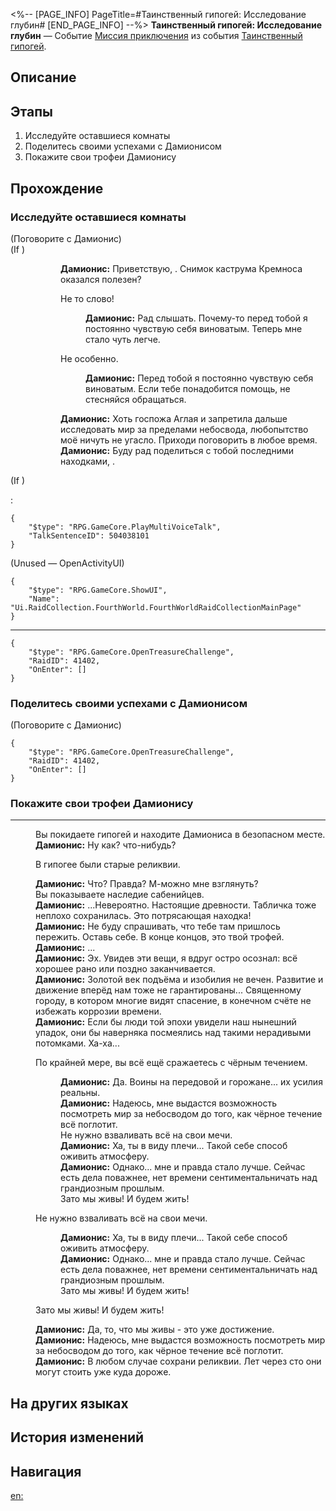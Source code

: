 <%-- [PAGE_INFO]
PageTitle=#Таинственный гипогей: Исследование глубин#
[END_PAGE_INFO] --%>
{{Дополнить|Диалоги.}}
{{Миссия Инфобокс
|id              = 8030106
|Название        = 
|Изображение     = Миссия Таинственный гипогей Исследование глубин.png
|Тип             = Миссия приключения
|Событие         = Таинственный гипогей
|Глава           = 
|Условия         = Завершена [[Миссия приключения]] «[[Таинственный гипогей]]»
|Персонажи       = Дамионис; Первопроходец
|СтартЛокация    = [[Амфореус]] — [[Вечный священный город Охема]]
|Мир             = Амфореус
|Предыдущая      = Таинственный гипогей
|Следующая       = 
|Награды         = Последние слова сабенийцев*1 { text = Последние слова сабенийцев }; Кредиты*5 000
}}
'''Таинственный гипогей: Исследование глубин''' — Событие [[Миссия приключения]] из события [[Таинственный гипогей]].

==Описание==
{{Описание|<!--официальное описание из Перекрёстка судеб-->}}

==Этапы==
# Исследуйте оставшиеся комнаты
# Поделитесь своими успехами с Дамионисом
# Покажите свои трофеи Дамионису

==Прохождение==
{{Дополнить}}
===Исследуйте оставшиеся комнаты===
{{Описание миссии|тип=Миссия приключения|локация=Вечный священный город Охема|Открыв дверь, вы увидели бесчисленное множество комнат... Чтобы найти сокровищницу в глубинах, придётся снять все печати.}}
{{Диалог Начало}}

;(Поговорите с Дамионис)
;(If {{cx}}<!--during performance 504033001-->)
::'''Дамионис:''' Приветствую, {{MC|ж=уважаемая чужеземка|м=уважаемый чужеземец}}. Снимок каструма Кремноса оказался полезен?
::{{Диалог|Стрелка}} Не то слово!
:::'''Дамионис:''' Рад слышать. Почему-то перед тобой я постоянно чувствую себя виноватым. Теперь мне стало чуть легче.
::{{Диалог|Стрелка}} Не особенно.
:::'''Дамионис:''' Перед тобой я постоянно чувствую себя виноватым. Если тебе понадобится помощь, не стесняйся обращаться.
::'''Дамионис:''' Хоть госпожа Аглая и запретила дальше исследовать мир за пределами небосвода, любопытство моё ничуть не угасло. Приходи поговорить в любое время.
::'''Дамионис:''' Буду рад поделиться с тобой последними находками, {{MC|ж=уважаемая чужеземка|м=уважаемый чужеземец}}.
;(If {{cx}}<!--not during performance 504033001-->)
:<pre>{
	"$type": "RPG.GameCore.PlayMultiVoiceTalk",
	"TalkSentenceID": 504038101
}</pre>

;(Unused &mdash; OpenActivityUI)
<pre>{
	"$type": "RPG.GameCore.ShowUI",
	"Name": "Ui.RaidCollection.FourthWorld.FourthWorldRaidCollectionMainPage"
}</pre>
----
:{{tx}}
<pre>{
	"$type": "RPG.GameCore.OpenTreasureChallenge",
	"RaidID": 41402,
	"OnEnter": []
}</pre>
{{Диалог Конец}}

===Поделитесь своими успехами с Дамионисом===
{{Описание миссии|тип=Миссия приключения|локация=Вечный священный город Охема|Открыв дверь, вы увидели бесчисленное множество комнат... Чтобы найти сокровищницу в глубинах, придётся снять все печати...<br />Вы сделали это! Возможно, вы даже могли бы сосчитать все песчинки в песочных часах. Пора похвастаться и забрать сокровище.}}
{{Диалог Начало}}

;(Поговорите с Дамионис)
:{{tx}}
<pre>{
	"$type": "RPG.GameCore.OpenTreasureChallenge",
	"RaidID": 41402,
	"OnEnter": []
}</pre>
{{Диалог Конец}}

===Покажите свои трофеи Дамионису===
{{Описание миссии|тип=Миссия приключения|локация=Вечный священный город Охема|Вы сделали это! Возможно, вы даже могли бы сосчитать все песчинки в песочных часах. Пора похвастаться и забрать сокровище...}}
{{Диалог Начало}}
----
:Вы покидаете гипогей и находите Дамиониса в безопасном месте.
:'''Дамионис:''' Ну как? {{MC|м=Нашёл|ж=Нашла}} что-нибудь?
:{{Диалог|Стрелка}} В гипогее были старые реликвии.
:'''Дамионис:''' Что? Правда? М-можно мне взглянуть?
:Вы показываете наследие сабенийцев.
:'''Дамионис:''' ...Невероятно. Настоящие древности. Табличка тоже неплохо сохранилась. Это потрясающая находка!
:'''Дамионис:''' Не буду спрашивать, что тебе там пришлось пережить. Оставь себе. В конце концов, это твой трофей.
:'''Дамионис:''' ...
:'''Дамионис:''' Эх. Увидев эти вещи, я вдруг остро осознал: всё хорошее рано или поздно заканчивается.
:'''Дамионис:''' Золотой век подъёма и изобилия не вечен. Развитие и движение вперёд нам тоже не гарантированы... Священному городу, в котором многие видят спасение, в конечном счёте не избежать коррозии времени.
:'''Дамионис:''' Если бы люди той эпохи увидели наш нынешний упадок, они бы наверняка посмеялись над такими нерадивыми потомками. Ха-ха...
:{{Диалог|Стрелка}} По крайней мере, вы всё ещё сражаетесь с чёрным течением.
::'''Дамионис:''' Да. Воины на передовой и горожане... их усилия реальны.
::'''Дамионис:''' Надеюсь, мне выдастся возможность посмотреть мир за небосводом до того, как чёрное течение всё поглотит.
::Не нужно взваливать всё на свои мечи.
::'''Дамионис:''' Ха, ты {{MC|ж=имела|м=имел}} в виду плечи... Такой себе способ оживить атмосферу.
::'''Дамионис:''' Однако... мне и правда стало лучше. Сейчас есть дела поважнее, нет времени сентиментальничать над грандиозным прошлым.
::Зато мы живы! И будем жить!
:{{Диалог|Стрелка}} Не нужно взваливать всё на свои мечи.
::'''Дамионис:''' Ха, ты {{MC|ж=имела|м=имел}} в виду плечи... Такой себе способ оживить атмосферу.
::'''Дамионис:''' Однако... мне и правда стало лучше. Сейчас есть дела поважнее, нет времени сентиментальничать над грандиозным прошлым.
::Зато мы живы! И будем жить!
:{{Диалог|Стрелка}} Зато мы живы! И будем жить!
:'''Дамионис:''' Да, то, что мы живы - это уже достижение.
:'''Дамионис:''' Надеюсь, мне выдастся возможность посмотреть мир за небосводом до того, как чёрное течение всё поглотит.
:'''Дамионис:''' В любом случае сохрани реликвии. Лет через сто они могут стоить уже куда дороже.
:{{tx}}
{{Диалог Конец}}

==На других языках==
{{На других языках
|en   = Hypogeum Enigma: Deep Exploration
|zhs  = 地宫迷踪-深入探索
|zht  = 地宮迷蹤-深入探索
|ja   = 地下迷宮の謎：深部探索
|ko   = 지하 궁전 수수께끼-탐사 시작
|es   = Hipogeo misterioso: exploración profunda
|fr   = Hypogée mystérieux&nbsp;: Profondeurs
|ru   = Таинственный гипогей: Исследование глубин
|th   = เขาวงกตเร้นลับ: สำรวจเชิงลึก
|vi   = Địa Cung Bí Ẩn-Khám Phá Sâu Hơn
|de   = Mysteriöses Labyrinth: Tiefere Erkundung
|id   = Misteri Hipogeum: Penjelajahan Mendalam
|pt   = Enigma do Hipogeu: Exploração Profunda
}}

==История изменений==
{{История изменений|3.5}}

==Навигация==
{{Миссия приключения Навбокс|Глава }}

[[en:]]
